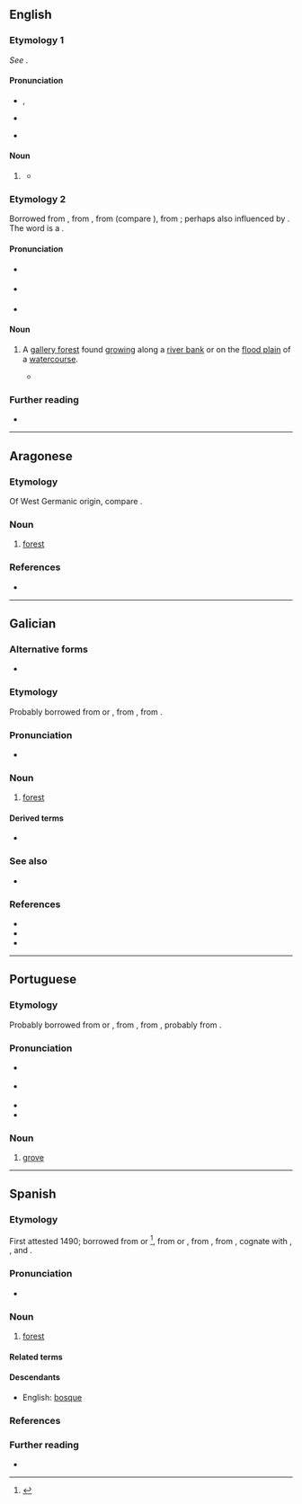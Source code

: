 {{also|Bosque}}
==English==

===Etymology 1===
''See'' {{m|en|bosk}}.

====Pronunciation====
* {{a|RP}} {{enPR|bŏsk}}, {{IPA|en|/bɒsk/}}
* {{audio|en|En-uk-bosk.oga|Audio (RP)}}
* {{a|GA}} {{IPA|en|/bɑsk/}}

====Noun====
{{en-noun}}

# {{rare spelling of|en|bosk}} {{defdate|19th c.}}
#* {{quote-book|en|author=Henry H[opkins] Sibley|authorlink=Henry Hopkins Sibley|chapter=No. 8. Reports of Brig. Gen. Henry H. Sibley, C.S. Army, Commanding Army of New Mexico, Including Operations from January&nbsp;– to May 4, 1862.|title=A Compilation of the Official Records of the Union and Confederate Armies. Additions and Corrections to Series I—Volume IX|location=Washington, D.C.|publisher=Published under the direction of the Hon. {{w|Elihu Root}}, Secretary of War, by Brig. Gen. [[w:Fred C. Ainsworth|Fred C[rayton] Ainsworth]], Chief of the Record and Pension Office, War Department, and Mr. Joseph W. Kirkley; [[w:United States Government Publishing Office|Government Printing Office]]|date=4 May 1862|year_published=1902|page=507|pageurl=https://archive.org/details/warofrebellion09secrrich/page/507/mode/1up|oclc=900475952|passage=On February 16 a reconnaissance in force was pushed to within a mile of the fort and battle offered on the open plain. The challenge was disregarded, and only noticed by the sending out of a few well-mounted men to watch our movements. The forces of the enemy were kept well concealed in the '''bosque''' (grove) above the fort and within its walls.|footer={{small|This could be a use of ''bosque'' in the [[#Etymology 2|etymology 2]] sense.}}}}

===Etymology 2===
Borrowed from {{bor|en|es|bosque|t=forest}}, from {{der|en|LL.|boscus}}, from {{der|en|frk|*busc}} (compare {{cog|dum|busch}}), from {{der|en|gem-pro|*buskaz|t=forest, woods}}; perhaps also influenced by {{m|en|bosk}}. The word is a {{doublet|en|bush|nocap=1}}.

====Pronunciation====
* {{a|RP}} {{IPA|en|/ˈbɒsˌkeɪ/}}
* {{a|GA}} {{IPA|en|/ˈbɑsˌkeɪ/}}
* {{hyphenation|en|bos|que}}

====Noun====
{{en-noun}}

# {{lb|en|southern|_|US}} A [[gallery forest]] found [[grow]]ing along a [[river bank]] or on the [[flood plain]] of a [[watercourse]].
#* {{quote-book|en|author=Benjamin S[tone] Roberts|authorlink=Benjamin S. Roberts|chapter=Operations in Texas, New Mexico, and Arizona. February 1&nbsp;– September 20, 1862. [No. 2. Report of Col. Benjamin S. Roberts, Fifth New Mexico Infantry.]|title=A Compilation of the Official Records of the Union and Confederate Armies. Additions and Corrections to Series I—Volume IX|location=Washington, D.C.|publisher=Published under the direction of the Hon. {{w|Elihu Root}}, Secretary of War, by Brig. Gen. [[w:Fred C. Ainsworth|Fred C[rayton] Ainsworth]], Chief of the Record and Pension Office, War Department, and Mr. Joseph W. Kirkley; [[w:United States Government Publishing Office|Government Printing Office]]|date=23 February 1862|year_published=1902|pages=495 and 496|pageurl=https://archive.org/details/warofrebellion09secrrich/page/495/mode/1up|oclc=900475952|passage=&#91;[https://archive.org/details/warofrebellion09secrrich/page/495/mode/1up page 495]&#93; He drove them with great slaughter from the '''bosque''' they had then seized, repulsed a determined charge of their Lancers, made with audacity and desperation, and was master of the field. [...] &#91;[https://archive.org/details/warofrebellion09secrrich/page/496/mode/1up page 496]&#93; The heavy '''bosques''' in our front were terminated by a drift of sand extending from the high bluff of the Contadero to the river. Behind this drift the enemy, concealed from my observation, rallied all their forces abandoning wagons on the sand hills, tents, and other supplies, including ammunition, with the desperate resolve to storm our batteries.}}

===Further reading===
* {{pedia}}

----

==Aragonese==
{{Wikipedia|lang=an}}

===Etymology===
Of West Germanic origin, compare {{cog|en|bush}}.

===Noun===
{{an-noun|m|bosques}}

# [[forest]]

===References===
* {{R:DBLA}}

----

==Galician==

===Alternative forms===
* {{l|gl|brosque}}

===Etymology===
Probably borrowed from {{bor|gl|ca|-}} or {{bor|gl|oc|bosc}}, from {{der|gl|LL.|boscus}}, from {{der|gl|gem-pro|*buskaz}}.

===Pronunciation===
* {{IPA|gl|/ˈbɔske/}}

===Noun===
{{gl-noun|m}}

# [[forest]]
#: {{syn|gl|fraga|mato}}

====Derived terms====
* {{l|gl|Bosque}}

===See also===
* {{pedia|lang=gl}}

===References===
* {{R:DDLG}}
* {{R:TILG}}
* {{R:TLPGP}}

----

==Portuguese==

===Etymology===
Probably borrowed from {{bor|pt|ca|-}} or {{bor|pt|oc|bosc}}, from {{der|pt|LL.|boscus}}, from {{der|pt|gem-pro|*buskaz|t=bush, thicket}}, probably from {{der|pt|ine-pro|*bʰuH-|t=to grow}}.

===Pronunciation===
* {{a|Brazil}} {{IPA|pt|/ˈbɔs.ki/}}
* {{a|Portugal}} {{IPA|pt|/ˈbɔʃ.kɨ/}}
* {{hyphenation|pt|bos|que}}
* {{rhymes|pt|ɔski|s=2}}

===Noun===
{{pt-noun|m}}

# [[grove]]

----

==Spanish==
{{Wikipedia|lang=es}}

===Etymology===
First attested 1490; borrowed from {{bor|es|ca|-}} or {{bor|es|oc|bosc}}<ref>{{R:DCECH}}</ref>, from {{der|es|LL.|boscus}} or {{der|es|VL.|*buscus}}, from {{der|es|frk|*busk}}, from {{der|es|gem-pro|*buskaz}}, cognate with {{cog|en|bush}}, {{cog|nl|bos}}, {{cog|fr|bois}} and {{cog|it|bosco}}.

===Pronunciation===
{{es-IPA}}
* {{audio|es|LL-Q1321 (spa)-Rodelar-bosque.wav|Audio}}

===Noun===
{{es-noun|m}}

# [[forest]]
#: {{syn|es|floresta|foresta|selva}}

====Related terms====
{{rel4|es|boscoso|bosque ombrófilo|{{l|es|bosquejar|pos=v}}|{{l|es|bosquejo|g=m}}|{{l|es|bosquete|g=m}}|{{l|es|bosquímano|pos=a}}|{{l|es|bosquímano|g=m|pos=n}}|emboscar|guardabosques}}

====Descendants====
* English: [[bosque#Etymology 2|bosque]]

===References===
<references/>

===Further reading===
* {{R:DRAE}}